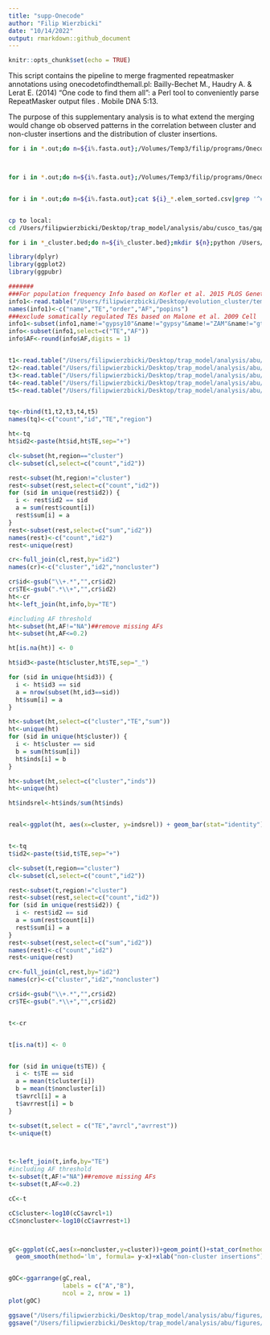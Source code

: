 ```yaml
---
title: "supp-Onecode"
author: "Filip Wierzbicki"
date: "10/14/2022"
output: rmarkdown::github_document
---
```


```r
knitr::opts_chunk$set(echo = TRUE)
```

This script contains the pipeline to merge fragmented repeatmasker annotations using onecodetofindthemall.pl:
Bailly-Bechet M., Haudry A. & Lerat E. (2014) “One code to find them all”: a Perl tool to conveniently parse RepeatMasker output files . Mobile DNA 5:13.

The purpose of this supplementary analysis is to what extend the merging would change ob observed patterns in the correlation between cluster and non-cluster insertions and the distribution of cluster insertions.

```bash

for i in *.out;do n=${i%.fasta.out};/Volumes/Temp3/filip/programs/Onecodetofindthemall/build_dictionary.pl --rm /Volumes/Temp3/filip/trap_model/whole-genome/repeatmasker/${i} --unknown > /Volumes/Temp3/filip/trap_model/onecode/file_dictionary/${n};done



for i in *.out;do n=${i%.fasta.out};/Volumes/Temp3/filip/programs/Onecodetofindthemall/one_code_to_find_them_all.pl --rm $i --ltr file_dictionary/${n} --length /Volumes/Temp3/filip/cluster20/resources/new_dmel_consensus_TEs.lengths --unknown;done


for i in *.out;do n=${i%.fasta.out};cat ${i}_*.elem_sorted.csv|grep '^###' > process/${n}_elem-compiled.rm;done


cp to local:
cd /Users/filipwierzbicki/Desktop/trap_model/analysis/abu/cusco_tas/gapped_combined-distinct/onecode

for i in *_cluster.bed;do n=${i%_cluster.bed};mkdir ${n};python /Users/filipwierzbicki/Desktop/trap_model/github/trapmodel/helper-scripts/assembly_TE-abundance_3types.py --clu $i --rm /Users/filipwierzbicki/Desktop/trap_model/analysis/abu/onecode-rm/${n}_elem-compiled.rm --output ${n}/ --sample ${n} --approach gapped_cusco_tas-onecode --minlen 100 --maxdiv 10.0 ;done

```

```R
library(dplyr)
library(ggplot2)
library(ggpubr)

#######
###For population frequency Info based on Kofler et al. 2015 PLOS Genetics
info1<-read.table("/Users/filipwierzbicki/Desktop/evolution_cluster/temp/TEfamInfo_correct")
names(info1)<-c("name","TE","order","AF","popins")
###exclude somatically regulated TEs based on Malone et al. 2009 Cell
info1<-subset(info1,name!="gypsy10"&name!="gypsy"&name!="ZAM"&name!="gtwin"&name!="gypsy5"&name!="Tabor")
info<-subset(info1,select=c("TE","AF"))
info$AF<-round(info$AF,digits = 1)


t1<-read.table("/Users/filipwierzbicki/Desktop/trap_model/analysis/abu/cusco_tas/gapped_combined-distinct/onecode/Canton-S_gapped_cusco_tas-onecode_summary.forR")
t2<-read.table("/Users/filipwierzbicki/Desktop/trap_model/analysis/abu/cusco_tas/gapped_combined-distinct/onecode/DGRP-732_gapped_cusco_tas-onecode_summary.forR")
t3<-read.table("/Users/filipwierzbicki/Desktop/trap_model/analysis/abu/cusco_tas/gapped_combined-distinct/onecode/Iso1_gapped_cusco_tas-onecode_summary.forR")
t4<-read.table("/Users/filipwierzbicki/Desktop/trap_model/analysis/abu/cusco_tas/gapped_combined-distinct/onecode/Oregon-R_gapped_cusco_tas-onecode_summary.forR")
t5<-read.table("/Users/filipwierzbicki/Desktop/trap_model/analysis/abu/cusco_tas/gapped_combined-distinct/onecode/Pi2_gapped_cusco_tas-onecode_summary.forR")


tq<-rbind(t1,t2,t3,t4,t5)
names(tq)<-c("count","id","TE","region")

ht<-tq
ht$id2<-paste(ht$id,ht$TE,sep="+")

cl<-subset(ht,region=="cluster")
cl<-subset(cl,select=c("count","id2"))

rest<-subset(ht,region!="cluster")
rest<-subset(rest,select=c("count","id2"))
for (sid in unique(rest$id2)) { 
  i <- rest$id2 == sid
  a = sum(rest$count[i])
  rest$sum[i] = a
}
rest<-subset(rest,select=c("sum","id2"))
names(rest)<-c("count","id2")
rest<-unique(rest)

cr<-full_join(cl,rest,by="id2")
names(cr)<-c("cluster","id2","noncluster")

cr$id<-gsub("\\+.*","",cr$id2)
cr$TE<-gsub(".*\\+","",cr$id2)
ht<-cr
ht<-left_join(ht,info,by="TE")

#including AF threshold
ht<-subset(ht,AF!="NA")##remove missing AFs
ht<-subset(ht,AF<=0.2)

ht[is.na(ht)] <- 0

ht$id3<-paste(ht$cluster,ht$TE,sep="_")

for (sid in unique(ht$id3)) { 
  i <- ht$id3 == sid
  a = nrow(subset(ht,id3==sid))
  ht$sum[i] = a
}

ht<-subset(ht,select=c("cluster","TE","sum"))
ht<-unique(ht)
for (sid in unique(ht$cluster)) { 
  i <- ht$cluster == sid
  b = sum(ht$sum[i])
  ht$inds[i] = b
}

ht<-subset(ht,select=c("cluster","inds"))
ht<-unique(ht)

ht$indsrel<-ht$inds/sum(ht$inds)


real<-ggplot(ht, aes(x=cluster, y=indsrel)) + geom_bar(stat="identity")+ylab("frequency of individuals")+xlab("number of cluster insertions")#+ geom_vline( xintercept =alq,col="red") + geom_vline( xintercept =auq,col="red")#+xlim(-1,160)+ylim(0,0.35)


t<-tq
t$id2<-paste(t$id,t$TE,sep="+")

cl<-subset(t,region=="cluster")
cl<-subset(cl,select=c("count","id2"))

rest<-subset(t,region!="cluster")
rest<-subset(rest,select=c("count","id2"))
for (sid in unique(rest$id2)) { 
  i <- rest$id2 == sid
  a = sum(rest$count[i])
  rest$sum[i] = a
}
rest<-subset(rest,select=c("sum","id2"))
names(rest)<-c("count","id2")
rest<-unique(rest)

cr<-full_join(cl,rest,by="id2")
names(cr)<-c("cluster","id2","noncluster")

cr$id<-gsub("\\+.*","",cr$id2)
cr$TE<-gsub(".*\\+","",cr$id2)


t<-cr


t[is.na(t)] <- 0


for (sid in unique(t$TE)) { 
  i <- t$TE == sid
  a = mean(t$cluster[i])
  b = mean(t$noncluster[i])
  t$avrcl[i] = a
  t$avrrest[i] = b
}

t<-subset(t,select = c("TE","avrcl","avrrest"))
t<-unique(t)



t<-left_join(t,info,by="TE")
#including AF threshold
t<-subset(t,AF!="NA")##remove missing AFs
t<-subset(t,AF<=0.2)

cC<-t

cC$cluster<-log10(cC$avrcl+1)
cC$noncluster<-log10(cC$avrrest+1)



gC<-ggplot(cC,aes(x=noncluster,y=cluster))+geom_point()+stat_cor(method = "kendall", label.x = 0.5, label.y = 2,size=3)+ 
  geom_smooth(method='lm', formula= y~x)+xlab("non-cluster insertions")+ylab("cluster insertions")+scale_x_continuous(breaks=c(0,1,2,3),labels=c("0","9","99","999"))+scale_y_continuous(breaks=c(0,1,2,3),labels=c("0","9","99","999"))


gOC<-ggarrange(gC,real,
               labels = c("A","B"),
               ncol = 2, nrow = 1)
plot(gOC)

ggsave("/Users/filipwierzbicki/Desktop/trap_model/analysis/abu/figures/OneCode_cuscoTAS.png",width=8,height=6)
ggsave("/Users/filipwierzbicki/Desktop/trap_model/analysis/abu/figures/OneCode_cuscoTAS.pdf",width=8,height=6)


```